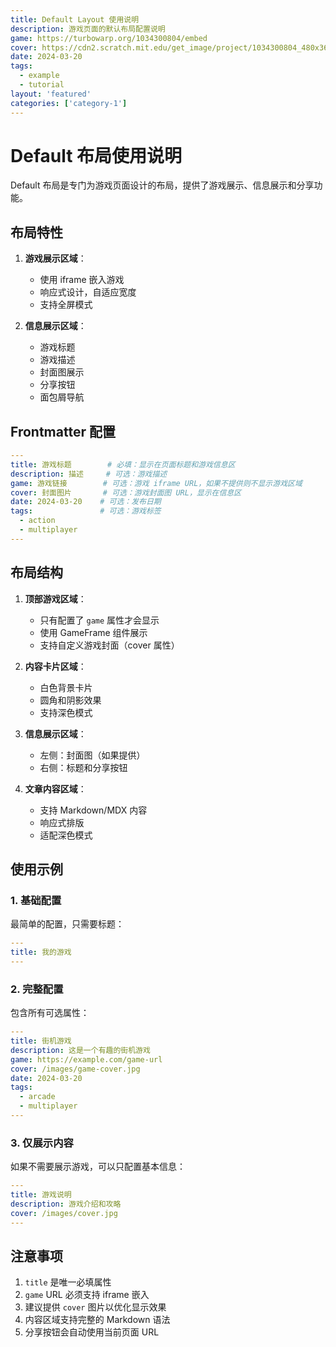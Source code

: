 ```yaml
---
title: Default Layout 使用说明
description: 游戏页面的默认布局配置说明
game: https://turbowarp.org/1034300804/embed
cover: https://cdn2.scratch.mit.edu/get_image/project/1034300804_480x360.png
date: 2024-03-20
tags:
  - example
  - tutorial
layout: 'featured'
categories: ['category-1']
---
```


# Default 布局使用说明

Default 布局是专门为游戏页面设计的布局，提供了游戏展示、信息展示和分享功能。

## 布局特性

1. **游戏展示区域**：
   - 使用 iframe 嵌入游戏
   - 响应式设计，自适应宽度
   - 支持全屏模式

2. **信息展示区域**：
   - 游戏标题
   - 游戏描述
   - 封面图展示
   - 分享按钮
   - 面包屑导航

## Frontmatter 配置

```yaml
---
title: 游戏标题        # 必填：显示在页面标题和游戏信息区
description: 描述     # 可选：游戏描述
game: 游戏链接        # 可选：游戏 iframe URL，如果不提供则不显示游戏区域
cover: 封面图片       # 可选：游戏封面图 URL，显示在信息区
date: 2024-03-20    # 可选：发布日期
tags:               # 可选：游戏标签
  - action
  - multiplayer
---
```

## 布局结构

1. **顶部游戏区域**：
   - 只有配置了 `game` 属性才会显示
   - 使用 GameFrame 组件展示
   - 支持自定义游戏封面（cover 属性）

2. **内容卡片区域**：
   - 白色背景卡片
   - 圆角和阴影效果
   - 支持深色模式

3. **信息展示区域**：
   - 左侧：封面图（如果提供）
   - 右侧：标题和分享按钮

4. **文章内容区域**：
   - 支持 Markdown/MDX 内容
   - 响应式排版
   - 适配深色模式

## 使用示例

### 1. 基础配置

最简单的配置，只需要标题：

```yaml
---
title: 我的游戏
---
```

### 2. 完整配置

包含所有可选属性：

```yaml
---
title: 街机游戏
description: 这是一个有趣的街机游戏
game: https://example.com/game-url
cover: /images/game-cover.jpg
date: 2024-03-20
tags:
  - arcade
  - multiplayer
---
```

### 3. 仅展示内容

如果不需要展示游戏，可以只配置基本信息：

```yaml
---
title: 游戏说明
description: 游戏介绍和攻略
cover: /images/cover.jpg
---
```

## 注意事项

1. `title` 是唯一必填属性
2. `game` URL 必须支持 iframe 嵌入
3. 建议提供 `cover` 图片以优化显示效果
4. 内容区域支持完整的 Markdown 语法
5. 分享按钮会自动使用当前页面 URL
